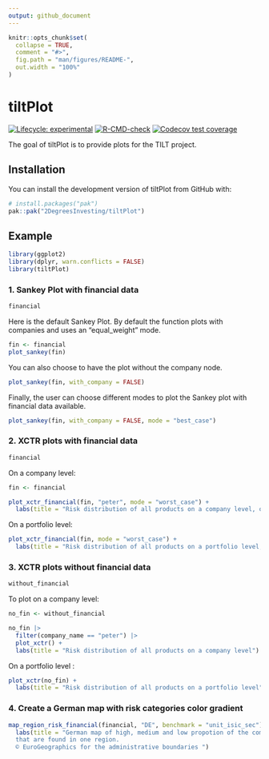 ```yaml
---
output: github_document
---
```


<!-- README.md is generated from README.Rmd. Please edit that file -->

```r
knitr::opts_chunk$set(
  collapse = TRUE,
  comment = "#>",
  fig.path = "man/figures/README-",
  out.width = "100%"
)
```

# tiltPlot

<!-- badges: start -->
[![Lifecycle: experimental](https://img.shields.io/badge/lifecycle-experimental-orange.svg)](https://lifecycle.r-lib.org/articles/stages.html#experimental)
[![R-CMD-check](https://github.com/2DegreesInvesting/tiltPlot/actions/workflows/R-CMD-check.yaml/badge.svg)](https://github.com/2DegreesInvesting/tiltPlot/actions/workflows/R-CMD-check.yaml)
[![Codecov test coverage](https://codecov.io/gh/2DegreesInvesting/tiltPlot/branch/main/graph/badge.svg)](https://app.codecov.io/gh/2DegreesInvesting/tiltPlot?branch=main)
<!-- badges: end -->

The goal of tiltPlot is to provide plots for the TILT project.

## Installation

You can install the development version of tiltPlot from GitHub with:

```r
# install.packages("pak")
pak::pak("2DegreesInvesting/tiltPlot")
```

## Example

```r
library(ggplot2)
library(dplyr, warn.conflicts = FALSE)
library(tiltPlot)
```

### 1. Sankey Plot with financial data

```r
financial
```

Here is the default Sankey Plot. By default the function plots with companies and uses an "equal_weight" mode.

```r
fin <- financial
plot_sankey(fin)
```

You can also choose to have the plot without the company node.

```r
plot_sankey(fin, with_company = FALSE)
```

Finally, the user can choose different modes to plot the Sankey plot with financial data available.

```r
plot_sankey(fin, with_company = FALSE, mode = "best_case")
```

### 2. XCTR plots with financial data

```r
financial
```

On a company level:

```r
fin <- financial

plot_xctr_financial(fin, "peter", mode = "worst_case") +
  labs(title = "Risk distribution of all products on a company level, on a financial weight")
```

On a portfolio level:

```r
plot_xctr_financial(fin, mode = "worst_case") +
  labs(title = "Risk distribution of all products on a portfolio level, on a financial weight")
```


### 3. XCTR plots without financial data

```r
without_financial
```

To plot on a company level:

```r
no_fin <- without_financial

no_fin |>
  filter(company_name == "peter") |>
  plot_xctr() +
  labs(title = "Risk distribution of all products on a company level")
```

On a portfolio level : 

```r
plot_xctr(no_fin) +
  labs(title = "Risk distribution of all products on a portfolio level")
```

### 4. Create a German map with risk categories color gradient

```r
map_region_risk_financial(financial, "DE", benchmark = "unit_isic_sec") +
  labs(title = "German map of high, medium and low propotion of the companies
  that are found in one region.
  © EuroGeographics for the administrative boundaries ")
```



